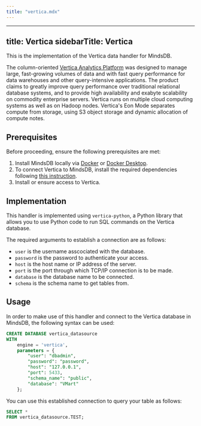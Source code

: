 ```yaml
---
title: "vertica.mdx"
---
```


---
title: Vertica
sidebarTitle: Vertica
---

This is the implementation of the Vertica data handler for MindsDB.

The column-oriented [Vertica Analytics Platform](https://www.vertica.com/overview/) was designed to manage large, fast-growing volumes of data and with fast query performance for data warehouses and other query-intensive applications. The product claims to greatly improve query performance over traditional relational database systems, and to provide high availability and exabyte scalability on commodity enterprise servers. Vertica runs on multiple cloud computing systems as well as on Hadoop nodes. Vertica's Eon Mode separates compute from storage, using S3 object storage and dynamic allocation of compute notes.

## Prerequisites

Before proceeding, ensure the following prerequisites are met:

1. Install MindsDB locally via [Docker](/setup/self-hosted/docker) or [Docker Desktop](/setup/self-hosted/docker-desktop).
2. To connect Vertica to MindsDB, install the required dependencies following [this instruction](/setup/self-hosted/docker#install-dependencies).
3. Install or ensure access to Vertica.

## Implementation

This handler is implemented using `vertica-python`, a Python library that allows you to use Python code to run SQL commands on the Vertica database.

The required arguments to establish a connection are as follows:

* `user` is the username asscociated with the database.
* `password` is the password to authenticate your access.
* `host` is the host name or IP address of the server.
* `port` is the port through which TCP/IP connection is to be made.
* `database` is the database name to be connected.
* `schema` is the schema name to get tables from.

## Usage

In order to make use of this handler and connect to the Vertica database in MindsDB, the following syntax can be used:

```sql
CREATE DATABASE vertica_datasource
WITH
    engine = 'vertica',
    parameters = {
        "user": "dbadmin",
        "password": "password",
        "host": "127.0.0.1",
        "port": 5433,
        "schema_name": "public",
        "database": "VMart"
    };
```

You can use this established connection to query your table as follows:

```sql
SELECT *
FROM vertica_datasource.TEST;
```
